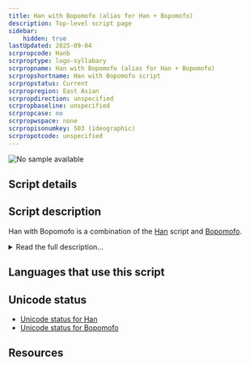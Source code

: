 ```yaml
---
title: Han with Bopomofo (alias for Han + Bopomofo)
description: Top-level script page
sidebar:
    hidden: true
lastUpdated: 2025-09-04
scrpropcode: Hanb
scrproptype: logo-syllabary
scrpropname: Han with Bopomofo (alias for Han + Bopomofo)
scrpropshortname: Han with Bopomofo script
scrpropstatus: Current
scrpropregion: East Asian
scrpropdirection: unspecified
scrpropbaseline: unspecified
scrpropcase: no
scrpropwspace: none
scrpropisonumkey: 503 (ideographic)
scrpropotcode: unspecified
---
```



![No sample available](../images/nosample.png)



## Script details

<ScriptDetails />

## Script description

Han with Bopomofo is a combination of the [Han](/scrlang/scripts/hani) script and [Bopomofo](/scrlang/scripts/bopo).

<details>
<summary>Read the full description...</summary>Bopomofo is often used to annotate the pronounciation of Han characters. When the two scripts are used together they are called Han with Bopomofo.
</details>

## Languages that use this script

<WsList script='Hanb' wsMax='5' />

## Unicode status

- [Unicode status for Han](/scrlang/unicode/hani-unicode)
- [Unicode status for Bopomofo](/scrlang/unicode/bopo-unicode)


## Resources

<ScriptResources detailSummary='seemore' />

